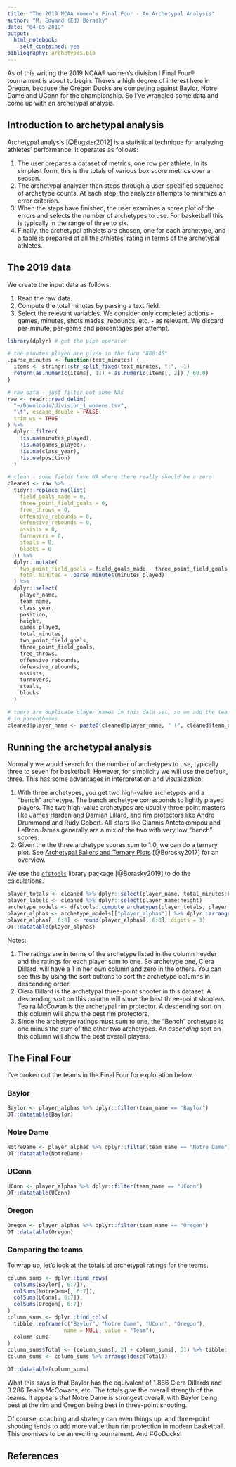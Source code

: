 ```yaml
---
title: "The 2019 NCAA Women's Final Four - An Archetypal Analysis"
author: "M. Edward (Ed) Borasky"
date: "04-05-2019"
output:
  html_notebook:
    self_contained: yes
bibliography: archetypes.bib
---
```


As of this writing the 2019 NCAA® women's division I Final Four® tournament is about to begin. There's a high degree of interest here in Oregon, because the Oregon Ducks are competing against Baylor, Notre Dame and UConn for the championship. So I've wrangled some data and come up with an archetypal analysis.

## Introduction to archetypal analysis
Archetypal analysis [@Eugster2012] is a statistical technique for analyzing athletes' performance. It operates as follows:

1. The user prepares a dataset of metrics, one row per athlete. In its simplest form, this is the totals of various box score metrics over a season.
2. The archetypal analyzer then steps through a user-specified sequence of archetype counts. At each step, the analyzer attempts to minimize an error criterion.
3. When the steps have finished, the user examines a scree plot of the errors and selects the number of archetypes to use. For basketball this is typically in the range of three to six.
4. Finally, the archetypal athelets are chosen, one for each archetype, and a table is prepared of all the athletes' rating in terms of the archetypal athletes.

## The 2019 data
We create the input data as follows:

1. Read the raw data.
2. Compute the total minutes by parsing a text field.
3. Select the relevant variables. We consider only completed actions - games, minutes, shots mades, rebounds, etc. - as relevant. We discard per-minute, per-game and percentages per attempt.
```r
library(dplyr) # get the pipe operator

# the minutes played are given in the form "800:45"
.parse_minutes <- function(text_minutes) {
  items <- stringr::str_split_fixed(text_minutes, ":", -1)
  return(as.numeric(items[, 1]) + as.numeric(items[, 2]) / 60.0)
}

# raw data - just filter out some NAs
raw <- readr::read_delim(
  "~/Downloads/division_1_womens.tsv",
  "\t", escape_double = FALSE, 
  trim_ws = TRUE
) %>%
  dplyr::filter(
    !is.na(minutes_played), 
    !is.na(games_played),
    !is.na(class_year),
    !is.na(position)
  )

# clean - some fields have NA where there really should be a zero
cleaned <- raw %>% 
  tidyr::replace_na(list(
    field_goals_made = 0,
    three_point_field_goals = 0,
    free_throws = 0,
    offensive_rebounds = 0,
    defensive_rebounds = 0,
    assists = 0,
    turnovers = 0,
    steals = 0,     
    blocks = 0
  )) %>% 
  dplyr::mutate(
    two_point_field_goals = field_goals_made - three_point_field_goals,
    total_minutes = .parse_minutes(minutes_played)
  ) %>%
  dplyr::select(
    player_name,
    team_name,
    class_year,
    position,
    height,
    games_played,
    total_minutes,
    two_point_field_goals,
    three_point_field_goals,
    free_throws,
    offensive_rebounds,
    defensive_rebounds,
    assists,
    turnovers,
    steals,
    blocks
  )

# there are duplicate player names in this data set, so we add the team name
# in parentheses
cleaned$player_name <- paste0(cleaned$player_name, " (", cleaned$team_name, ")")

```

## Running the archetypal analysis
Normally we would search for the number of archetypes to use, typically three to seven for basketball. However, for simplicity we will use the default, three. This has some advantages in interpretation and visualization:

1. With three archetypes, you get two high-value archetypes and a "bench" archetype. The bench archetype corresponds to lightly played players. The two high-value archetypes are usually three-point masters like James Harden and Damian Lillard, and rim protectors like Andre Drummond and Rudy Gobert. All-stars like Giannis Antetokompou and LeBron James generally are a mix of the two with very low "bench" scores.
2. Given the the three archetype scores sum to 1.0, we can do a ternary plot. See [Archetypal Ballers and Ternary Plots](https://rpubs.com/znmeb/pdxdataviz20170209) [@Borasky2017] for an overview.

We use the [`dfstools`](https://znmeb.github.io/dfstools) library package [@Borasky2019] to do the calculations.
```r
player_totals <- cleaned %>% dplyr::select(player_name, total_minutes:blocks)
player_labels <- cleaned %>% dplyr::select(player_name:height)
archetype_models <- dfstools::compute_archetypes(player_totals, player_labels)
player_alphas <- archetype_models[["player_alphas"]] %>% dplyr::arrange(Bench)
player_alphas[, 6:8] <- round(player_alphas[, 6:8], digits = 3)
DT::datatable(player_alphas)
```
Notes:

1. The ratings are in terms of the archetype listed in the column header and the ratings for each player sum to one. So archetype one, Ciera Dillard, will have a 1 in her own column and zero in the others. You can see this by using the sort buttons to sort the archetype columns in descending order.
2. Ciera Dillard is the archetypal three-point shooter in this dataset. A descending sort on this column will show the best three-point shooters. Teaira McCowan is the archetypal rim protector. A descending sort on this column will show the best rim protectors.
3. Since the archetype ratings must sum to one, the "Bench" archetype is one minus the sum of the other two archetypes. An _ascending_ sort on this column will show the best overall players.

## The Final Four
I've broken out the teams in the Final Four for exploration below.

### Baylor
```r
Baylor <- player_alphas %>% dplyr::filter(team_name == "Baylor")
DT::datatable(Baylor)
```

### Notre Dame
```r
NotreDame <- player_alphas %>% dplyr::filter(team_name == "Notre Dame")
DT::datatable(NotreDame)
```
### UConn
```r
UConn <- player_alphas %>% dplyr::filter(team_name == "UConn")
DT::datatable(UConn)
```

### Oregon
```r
Oregon <- player_alphas %>% dplyr::filter(team_name == "Oregon")
DT::datatable(Oregon)
```

### Comparing the teams
To wrap up, let's look at the totals of archetypal ratings for the teams.
```r
column_sums <- dplyr::bind_rows(
  colSums(Baylor[, 6:7]),
  colSums(NotreDame[, 6:7]),
  colSums(UConn[, 6:7]),
  colSums(Oregon[, 6:7])
)
column_sums <- dplyr::bind_cols(
  tibble::enframe(c("Baylor", "Notre Dame", "UConn", "Oregon"), 
                  name = NULL, value = "Team"),
  column_sums
)
column_sums$Total <- (column_sums[, 2] + column_sums[, 3]) %>% tibble::deframe()
column_sums <- column_sums %>% arrange(desc(Total))

DT::datatable(column_sums)
```
What this says is that Baylor has the equivalent of 1.866 Ciera Dillards and 3.286 Teaira McCowans, etc. The totals give the overall strength of the teams. It appears that Notre Dame is strongest overall, with Baylor being best at the rim and Oregon being best in three-point shooting.

Of course, coaching and strategy can even things up, and three-point shooting tends to add more value than rim protection in modern basketball. This promises to be an exciting tournament. And #GoDucks!

## References
